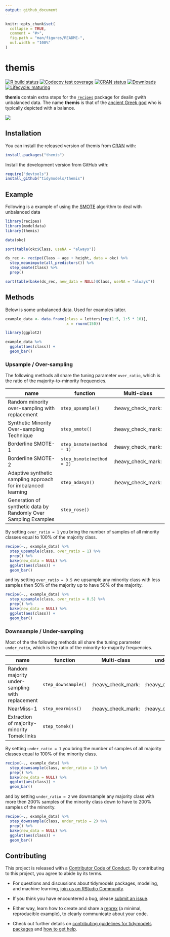 ```yaml
---
output: github_document
---
```


<!-- README.md is generated from README.Rmd. Please edit that file -->

```r
knitr::opts_chunk$set(
  collapse = TRUE,
  comment = "#>",
  fig.path = "man/figures/README-",
  out.width = "100%"
)
```
# themis

<!-- badges: start -->
[![R build status](https://github.com/tidymodels/themis/workflows/R-CMD-check/badge.svg)](https://github.com/tidymodels/themis/actions)
[![Codecov test coverage](https://codecov.io/gh/tidymodels/themis/branch/master/graph/badge.svg)](https://codecov.io/gh/tidymodels/themis?branch=master)
[![CRAN status](https://www.r-pkg.org/badges/version/themis)](https://CRAN.R-project.org/package=themis)
[![Downloads](http://cranlogs.r-pkg.org/badges/themis)](https://CRAN.R-project.org/package=themis)
[![Lifecycle: maturing](https://img.shields.io/badge/lifecycle-maturing-blue.svg)](https://www.tidyverse.org/lifecycle/#maturing)
<!-- badges: end -->

**themis** contain extra steps for the
[`recipes`](https://CRAN.R-project.org/package=recipes) package for
dealin gwith unbalanced data. The name **themis** is that of the [ancient Greek god](https://thishollowearth.wordpress.com/2012/07/02/god-of-the-week-themis/) who is typically  depicted with a balance.

![](https://thishollowearth.files.wordpress.com/2012/07/themis.jpg)

## Installation

You can install the released version of themis from [CRAN](https://CRAN.R-project.org) with:

``` r
install.packages("themis")
```

Install the development version from GitHub with:

``` r
require("devtools")
install_github("tidymodels/themis")
```

## Example

Following is a example of using the [SMOTE](https://jair.org/index.php/jair/article/view/10302/24590) algorithm to deal with unbalanced data

```r
library(recipes)
library(modeldata)
library(themis)

data(okc)

sort(table(okc$Class, useNA = "always"))

ds_rec <- recipe(Class ~ age + height, data = okc) %>%
  step_meanimpute(all_predictors()) %>%
  step_smote(Class) %>%
  prep()

sort(table(bake(ds_rec, new_data = NULL)$Class, useNA = "always"))
```

## Methods

Below is some unbalanced data. Used for examples latter.

```r
example_data <- data.frame(class = letters[rep(1:5, 1:5 * 10)],
                           x = rnorm(150))

library(ggplot2)

example_data %>%
  ggplot(aes(class)) +
  geom_bar()
```

### Upsample / Over-sampling

The following methods all share the tuning parameter `over_ratio`, which is the ratio of the majority-to-minority frequencies.

| name | function | Multi-class |
|---|---|---|
| Random minority over-sampling with replacement | `step_upsample()` | :heavy_check_mark: |
| Synthetic Minority Over-sampling Technique | `step_smote()` | :heavy_check_mark: |
| Borderline SMOTE-1 | `step_bsmote(method = 1)` | :heavy_check_mark: |
| Borderline SMOTE-2 | `step_bsmote(method = 2)` | :heavy_check_mark: |
| Adaptive synthetic sampling approach for imbalanced learning | `step_adasyn()` | :heavy_check_mark: |
| Generation of synthetic data by Randomly Over Sampling Examples| `step_rose()` | |

By setting `over_ratio = 1` you bring the number of samples of all minority classes equal to 100% of the majority class.

```r
recipe(~., example_data) %>%
  step_upsample(class, over_ratio = 1) %>%
  prep() %>%
  bake(new_data = NULL) %>%
  ggplot(aes(class)) +
  geom_bar()
```

and by setting `over_ratio = 0.5` we upsample any minority class with less samples then 50% of the majority up to have 50% of the majority.

```r
recipe(~., example_data) %>%
  step_upsample(class, over_ratio = 0.5) %>%
  prep() %>%
  bake(new_data = NULL) %>%
  ggplot(aes(class)) +
  geom_bar()
```

### Downsample / Under-sampling

Most of the the following methods all share the tuning parameter `under_ratio`, which is the ratio of the minority-to-majority frequencies.

| name | function | Multi-class | under_ratio |
|---|---|---|---|
| Random majority under-sampling with replacement | `step_downsample()` | :heavy_check_mark: | :heavy_check_mark: | 
| NearMiss-1 | `step_nearmiss()` | :heavy_check_mark: |:heavy_check_mark: | 
| Extraction of majority-minority Tomek links | `step_tomek()` | | |

By setting `under_ratio = 1` you bring the number of samples of all majority classes equal to 100% of the minority class.

```r
recipe(~., example_data) %>%
  step_downsample(class, under_ratio = 1) %>%
  prep() %>%
  bake(new_data = NULL) %>%
  ggplot(aes(class)) +
  geom_bar()
```

and by setting `under_ratio = 2` we downsample any majority class with more then 200% samples of the minority class down to have to 200% samples of the minority.

```r
recipe(~., example_data) %>%
  step_downsample(class, under_ratio = 2) %>%
  prep() %>%
  bake(new_data = NULL) %>%
  ggplot(aes(class)) +
  geom_bar()
```

## Contributing

This project is released with a [Contributor Code of Conduct](https://contributor-covenant.org/version/2/0/CODE_OF_CONDUCT.html). By contributing to this project, you agree to abide by its terms.

- For questions and discussions about tidymodels packages, modeling, and machine learning, [join us on RStudio Community](https://rstd.io/tidymodels-community).

- If you think you have encountered a bug, please [submit an issue](https://github.com/tidymodels/themis/issues).

- Either way, learn how to create and share a [reprex](https://rstd.io/reprex) (a minimal, reproducible example), to clearly communicate about your code.

- Check out further details on [contributing guidelines for tidymodels packages](https://www.tidymodels.org/contribute/) and [how to get help](https://www.tidymodels.org/help/).


